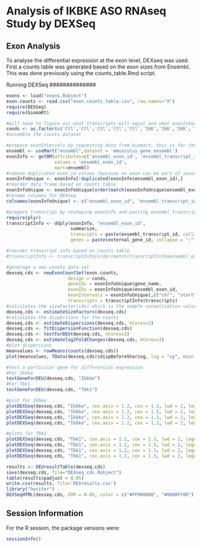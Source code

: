 Analysis of IKBKE ASO RNAseq Study by DEXSeq
============================================


Exon Analysis
-------------
To analyse the differential expression at the exon level, DEXseq was used.  First a counts table was generated based on the exon sizes from Ensembl.  This was done previously using the counts_table.Rmd script.

Running DEXSeq
##############

```r
exons <- load("exons.Robject")
exon.counts <- read.csv("exon_counts_table.csv", row.names="X")
require(DEXSeq)
require(biomaRt)

#will have to figure out what transcripts will equal and what exonIntervals will equal
conds <- as.factor(c('Ctl','Ctl','Ctl','Ctl','Ctl','IKK','IKK','IKK','IKK','IKK'))
#assemble the counts dataset

#prepare exonIntervals by requesting data from biomart, this is for the current mouse assembly from ensembl
ensembl <- useMart("ensembl",dataset = 'mmusculus_gene_ensembl')
exonInfo <- getBM(attributes=c('ensembl_exon_id', 'ensembl_transcript_id', 'ensembl_gene_id', 'exon_chrom_start', 'exon_chrom_end', 'strand', 'chromosome_name', 'external_gene_id'), 
                  values = 'ensembl_exon_id',
                  mart=ensembl)
#remove duplicated exon_id values (because an exon can be part of several transcripts)
exonInfoUnique <- exonInfo[!duplicated(exonInfo$ensembl_exon_id),] 
#reorder data frame based on counts table
exonInfoUnique <- exonInfoUnique[order(match(exonInfoUnique$ensembl_exon_id,rownames(exon.counts))),]
#rename columns for DEXseq
colnames(exonInfoUnique) <- c("ensembl_exon_id", "ensembl_transcript_id", "ensembl_gene_id" , "start", "end", "strand", "chr", "gene_name")

#prepare transcrips by reshaping exonInfo and pasting ensembl_transcript_id values together for each ensembl_exon_id
require(plyr)
transcriptInfo <- ddply(exonInfo, "ensembl_exon_id", 
                        summarize, 
                        transcipts = paste(ensembl_transcript_id, collapse = ";"),
                        genes = paste(external_gene_id, collapse = ";"))

#reorder transcript info based on counts table
#transcriptInfo <- transcriptInfo[order(match(transcriptInfo$ensembl_exon_id,rownames(exon.counts))),]

#generage a new counts data set
dexseq.cds <- newExonCountSet(exon.counts, 
                       design = conds, 
                       geneIDs = exonInfoUnique$gene_name, 
                       exonIDs = exonInfoUnique$ensembl_exon_id,
                       exonIntervals = exonInfoUnique[,c("chr", "start", "end", "strand")] ,
                       transcripts = transcriptInfo$transcripts)
#calculates the sizeFactor(cds) which is the sample normalization value
dexseq.cds <- estimateSizeFactors(dexseq.cds)
#calculates the dispersions for the counts
dexseq.cds <- estimateDispersions(dexseq.cds, nCores=3)
dexseq.cds <- fitDispersionFunction(dexseq.cds)
dexseq.cds <- testForDEU(dexseq.cds, nCores=3)
dexseq.cds <- estimatelog2FoldChanges(dexseq.cds, nCores=3)
#plot dispersions
meanvalues <- rowMeans(counts(dexseq.cds))
plot(meanvalues, fData(dexseq.cds)$dispBeforeSharing, log = "xy", main = "mean vs CR dispersion")

#test a particular gene for differential expression
#For Ikbke
testGeneForDEU(dexseq.cds, "Ikbke")
#For Tbk1
testGeneForDEU(dexseq.cds, "Tbk1")

#plot for Ikbke
plotDEXSeq(dexseq.cds, "Ikbke", cex.axis = 1.2, cex = 1.3, lwd = 2, legend = TRUE, displayTranscripts=TRUE)
plotDEXSeq(dexseq.cds, "Ikbke", cex.axis = 1.2, cex = 1.3, lwd = 2, legend = TRUE, expression = FALSE, norCounts = TRUE)
plotDEXSeq(dexseq.cds, "Ikbke", cex.axis = 1.2, cex = 1.3, lwd = 2, legend = TRUE, expression = FALSE, splicing = TRUE)
plotDEXSeq(dexseq.cds, "Ikbke", cex.axis = 1.2, cex = 1.3, lwd = 2, legend = TRUE, expression = TRUE, splicing = TRUE)

#plots for Tbk1
plotDEXSeq(dexseq.cds, "Tbk1", cex.axis = 1.2, cex = 1.3, lwd = 2, legend = TRUE, displayTranscripts=TRUE)
plotDEXSeq(dexseq.cds, "Tbk1", cex.axis = 1.2, cex = 1.3, lwd = 2, legend = TRUE, expression = FALSE, norCounts = TRUE)
plotDEXSeq(dexseq.cds, "Tbk1", cex.axis = 1.2, cex = 1.3, lwd = 2, legend = TRUE, expression = FALSE, splicing = TRUE)
plotDEXSeq(dexseq.cds, "Tbk1", cex.axis = 1.2, cex = 1.3, lwd = 2, legend = TRUE, expression = TRUE, splicing = TRUE)

results <- DEUresultTable(dexseq.cds)
save(dexseq.cds, file="DEXseq_cds.Robject")
table(results$padjust < 0.05)
write.csv(results, file='DEXresults.csv')
library("hwriter")
DEXSeqHTML(dexseq.cds, FDR = 0.05, color = c("#FF000080", "#0000FF80"))
```

Session Information
-------------------

For the R session, the package versions were:

```r
sessionInfo()
```